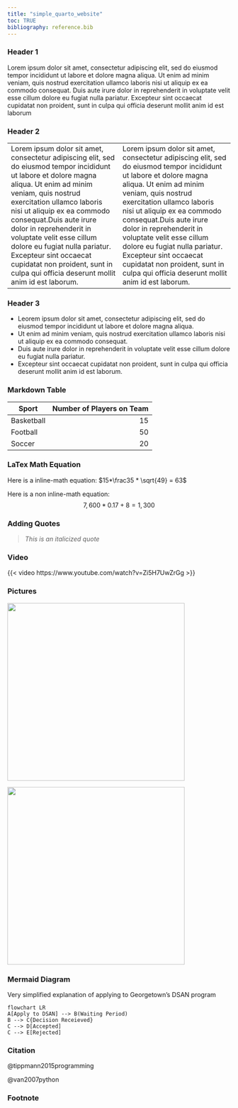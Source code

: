 ```yaml
---
title: "simple_quarto_website" 
toc: TRUE
bibliography: reference.bib
---
```

### Header 1
Lorem ipsum dolor sit amet, consectetur adipiscing elit, sed do eiusmod tempor incididunt ut labore et dolore magna aliqua. Ut enim ad minim veniam, quis nostrud exercitation ullamco laboris nisi ut aliquip ex ea commodo consequat. Duis aute irure dolor in reprehenderit in voluptate velit esse cillum dolore eu fugiat nulla pariatur. Excepteur sint occaecat cupidatat non proident, sunt in culpa qui officia deserunt mollit anim id est laborum

### Header 2
<table border="0">
 <tr>
    <td>Lorem ipsum dolor sit amet, consectetur adipiscing elit, sed do eiusmod tempor incididunt ut labore et dolore magna aliqua. Ut enim ad minim veniam, quis nostrud exercitation ullamco laboris nisi ut aliquip ex ea commodo consequat.Duis aute irure dolor in reprehenderit in voluptate velit esse cillum dolore eu fugiat nulla pariatur. Excepteur sint occaecat cupidatat non proident, sunt in culpa qui officia deserunt mollit anim id est laborum.</td>
    <td>Lorem ipsum dolor sit amet, consectetur adipiscing elit, sed do eiusmod tempor incididunt ut labore et dolore magna aliqua. Ut enim ad minim veniam, quis nostrud exercitation ullamco laboris nisi ut aliquip ex ea commodo consequat.Duis aute irure dolor in reprehenderit in voluptate velit esse cillum dolore eu fugiat nulla pariatur. Excepteur sint occaecat cupidatat non proident, sunt in culpa qui officia deserunt mollit anim id est laborum.</td>
 </tr>
</table>

### Header 3
* Leorem ipsum dolor sit amet, consectetur adipiscing elit, sed do eiusmod tempor incididunt ut labore et dolore magna aliqua. 
* Ut enim ad minim veniam, quis nostrud exercitation ullamco laboris nisi ut aliquip ex ea commodo consequat. 
* Duis aute irure dolor in reprehenderit in voluptate velit esse cillum dolore eu fugiat nulla pariatur. 
* Excepteur sint occaecat cupidatat non proident, sunt in culpa qui officia deserunt mollit anim id est laborum.


### Markdown Table
Sport| Number of Players on Team
-----|-----:
Basketball|15
Football|50
Soccer|20

### LaTex Math Equation
Here is a inline-math equation: $15*\frac35 * \sqrt{49} = 63$

Here is a non inline-math equation: $$7,600*0.17+8 = 1,300$$

### Adding Quotes
> *This is an italicized quote*

### Video
{{< video https://www.youtube.com/watch?v=Zi5H7UwZrGg >}}

### Pictures
![](/images/HealyHall.png){width=600, height=400}

![](/images/CooperField.png){width=600, height=400}

### Mermaid Diagram
Very simplified explanation of applying to Georgetown's DSAN program
``` mermaid
flowchart LR
A[Apply to DSAN] --> B(Waiting Period)
B --> C{Decision Receieved}
C --> D[Accepted]
C --> E[Rejected]
```

### Citation

@tippmann2015programming

@van2007python



### Footnote
[^1]: This is a footnote